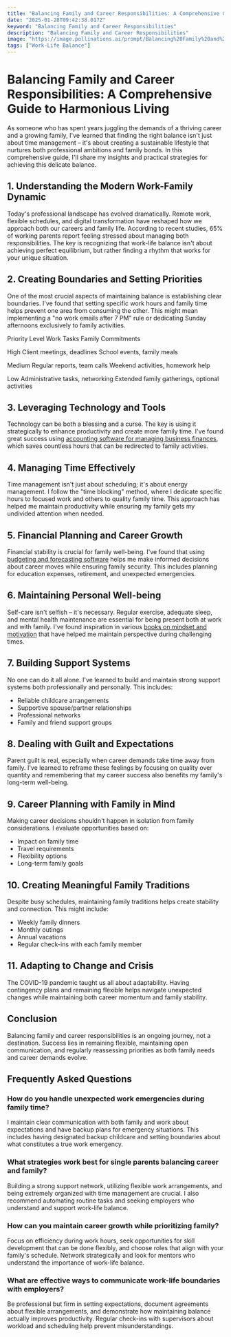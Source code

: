 ```yaml
---
title: "Balancing Family and Career Responsibilities: A Comprehensive Guide to Harmonious Living"
date: "2025-01-28T09:42:38.017Z"
keyword: "Balancing Family and Career Responsibilities"
description: "Balancing Family and Career Responsibilities"
image: "https://image.pollinations.ai/prompt/Balancing%20Family%20and%20Career%20Responsibilities%2C%20realistic%20photo%2C%20high%20quality%2C%204k?width=1024&height=1024&nologo=true"
tags: ["Work-Life Balance"]
---
```


# Balancing Family and Career Responsibilities: A Comprehensive Guide to Harmonious Living


As someone who has spent years juggling the demands of a thriving career and a growing family, I've learned that finding the right balance isn't just about time management – it's about creating a sustainable lifestyle that nurtures both professional ambitions and family bonds. In this comprehensive guide, I'll share my insights and practical strategies for achieving this delicate balance.



## 1. Understanding the Modern Work-Family Dynamic


Today's professional landscape has evolved dramatically. Remote work, flexible schedules, and digital transformation have reshaped how we approach both our careers and family life. According to recent studies, 65% of working parents report feeling stressed about managing both responsibilities. The key is recognizing that work-life balance isn't about achieving perfect equilibrium, but rather finding a rhythm that works for your unique situation.



## 2. Creating Boundaries and Setting Priorities


One of the most crucial aspects of maintaining balance is establishing clear boundaries. I've found that setting specific work hours and family time helps prevent one area from consuming the other. This might mean implementing a "no work emails after 7 PM" rule or dedicating Sunday afternoons exclusively to family activities.





Priority Level
Work Tasks
Family Commitments


High
Client meetings, deadlines
School events, family meals


Medium
Regular reports, team calls
Weekend activities, homework help


Low
Administrative tasks, networking
Extended family gatherings, optional activities





## 3. Leveraging Technology and Tools


Technology can be both a blessing and a curse. The key is using it strategically to enhance productivity and create more family time. I've found great success using [accounting software for managing business finances](https://productivityprospect.com/blog/accounting-software-for-managing-accounts-payable-and-receivable/), which saves countless hours that can be redirected to family activities.



## 4. Managing Time Effectively


Time management isn't just about scheduling; it's about energy management. I follow the "time blocking" method, where I dedicate specific hours to focused work and others to quality family time. This approach has helped me maintain productivity while ensuring my family gets my undivided attention when needed.



## 5. Financial Planning and Career Growth


Financial stability is crucial for family well-being. I've found that using [budgeting and forecasting software](https://productivityprospect.com/blog/accounting-software-with-budgeting-and-forecasting-capabilities/) helps me make informed decisions about career moves while ensuring family security. This includes planning for education expenses, retirement, and unexpected emergencies.



## 6. Maintaining Personal Well-being


Self-care isn't selfish – it's necessary. Regular exercise, adequate sleep, and mental health maintenance are essential for being present both at work and with family. I've found inspiration in various [books on mindset and motivation](https://productivityprospect.com/blog/best-books-on-mindset-and-motivation-for-entrepreneurs/) that have helped me maintain perspective during challenging times.



## 7. Building Support Systems


No one can do it all alone. I've learned to build and maintain strong support systems both professionally and personally. This includes:
- Reliable childcare arrangements
- Supportive spouse/partner relationships
- Professional networks
- Family and friend support groups

## 8. Dealing with Guilt and Expectations


Parent guilt is real, especially when career demands take time away from family. I've learned to reframe these feelings by focusing on quality over quantity and remembering that my career success also benefits my family's long-term well-being.



## 9. Career Planning with Family in Mind


Making career decisions shouldn't happen in isolation from family considerations. I evaluate opportunities based on:
- Impact on family time
- Travel requirements
- Flexibility options
- Long-term family goals

## 10. Creating Meaningful Family Traditions


Despite busy schedules, maintaining family traditions helps create stability and connection. This might include:
- Weekly family dinners
- Monthly outings
- Annual vacations
- Regular check-ins with each family member

## 11. Adapting to Change and Crisis


The COVID-19 pandemic taught us all about adaptability. Having contingency plans and remaining flexible helps navigate unexpected changes while maintaining both career momentum and family stability.



## Conclusion


Balancing family and career responsibilities is an ongoing journey, not a destination. Success lies in remaining flexible, maintaining open communication, and regularly reassessing priorities as both family needs and career demands evolve.



## Frequently Asked Questions


### How do you handle unexpected work emergencies during family time?

I maintain clear communication with both family and work about expectations and have backup plans for emergency situations. This includes having designated backup childcare and setting boundaries about what constitutes a true work emergency.



### What strategies work best for single parents balancing career and family?

Building a strong support network, utilizing flexible work arrangements, and being extremely organized with time management are crucial. I also recommend automating routine tasks and seeking employers who understand and support work-life balance.



### How can you maintain career growth while prioritizing family?

Focus on efficiency during work hours, seek opportunities for skill development that can be done flexibly, and choose roles that align with your family's schedule. Network strategically and look for mentors who understand the importance of work-life balance.



### What are effective ways to communicate work-life boundaries with employers?

Be professional but firm in setting expectations, document agreements about flexible arrangements, and demonstrate how maintaining balance actually improves productivity. Regular check-ins with supervisors about workload and scheduling help prevent misunderstandings.

